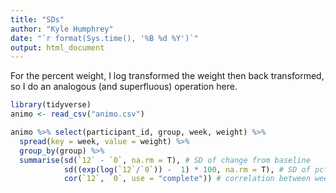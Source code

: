 ```yaml
---
title: "SDs"
author: "Kyle Humphrey"
date: "`r format(Sys.time(), '%B %d %Y')`"
output: html_document
---
```


For the percent weight, I log transformed the weight then back transformed, so I do an analogous (and superfluous) operation here.

```r
library(tidyverse)
animo <- read_csv("animo.csv")

animo %>% select(participant_id, group, week, weight) %>%
  spread(key = week, value = weight) %>%
  group_by(group) %>%
  summarise(sd(`12` - `0`, na.rm = T), # SD of change from baseline
            sd((exp(log(`12`/`0`)) -  1) * 100, na.rm = T), # SD of pct change from baseline
            cor(`12`, `0`, use = "complete")) # correlation between week 12 and baseline
```

